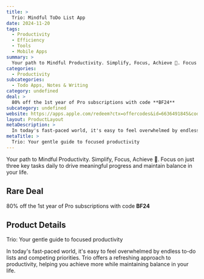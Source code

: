 ```yaml
---
title: >
  Trio: Mindful ToDo List App
date: 2024-11-20
tags:
  - Productivity
  - Efficiency
  - Tools
  - Mobile Apps
summary: >
  Your path to Mindful Productivity. Simplify, Focus, Achieve 🚀. Focus on just three key tasks daily to drive meaningful progress and maintain balance in your life.
categories:
  - Productivity
subcategories:
  - Todo Apps, Notes & Writing
category: undefined
deal: >
  80% off the 1st year of Pro subscriptions with code **BF24**
subcategory: undefined
website: https://apps.apple.com/redeem?ctx=offercodes&id=6636491845&code=BF24
layout: ProductLayout
metaDescription: >
  In today's fast-paced world, it's easy to feel overwhelmed by endless to-do lists and competing priorities. Trio offers a refreshing approach to productivity, helping you achieve more while maintaining balance in your life.
metaTitle: >
  Trio: Your gentle guide to focused productivity
---
```

Your path to Mindful Productivity. Simplify, Focus, Achieve 🚀. Focus on just three key tasks daily to drive meaningful progress and maintain balance in your life.

## Rare Deal

80% off the 1st year of Pro subscriptions with code **BF24**

## Product Details
Trio: Your gentle guide to focused productivity

In today's fast-paced world, it's easy to feel overwhelmed by endless to-do lists and competing priorities. Trio offers a refreshing approach to productivity, helping you achieve more while maintaining balance in your life.
